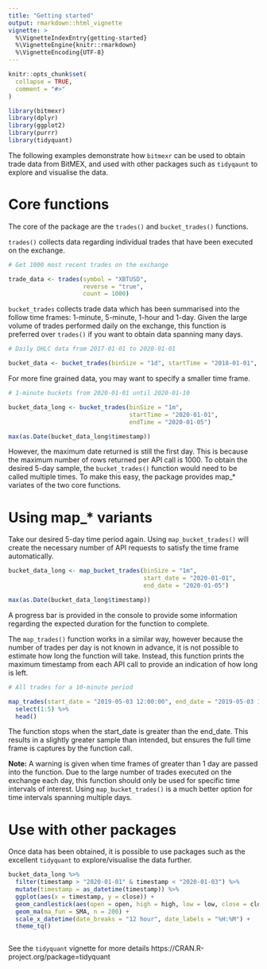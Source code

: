 ```yaml
---
title: "Getting started"
output: rmarkdown::html_vignette
vignette: >
  %\VignetteIndexEntry{getting-started}
  %\VignetteEngine{knitr::rmarkdown}
  %\VignetteEncoding{UTF-8}
---
```


```r
knitr::opts_chunk$set(
  collapse = TRUE,
  comment = "#>"
)
```

```r
library(bitmexr)
library(dplyr)
library(ggplot2)
library(purrr)
library(tidyquant)
```

The following examples demonstrate how `bitmexr` can be used to obtain trade data from BitMEX, and used with other packages such as `tidyqaunt` to explore and visualise the data.

# Core functions

The core of the package are the `trades()` and `bucket_trades()` functions. 

`trades()` collects data regarding individual trades that have been executed on the exchange. 

```r
# Get 1000 most recent trades on the exchange

trade_data <- trades(symbol = "XBTUSD",
                     reverse = "true",
                     count = 1000)
```


`bucket_trades` collects trade data which has been summarised into the follow time frames: 1-minute, 5-minute, 1-hour and 1-day. 
Given the large volume of trades performed daily on the exchange, this function is preferred over `trades()` if you want to obtain data spanning many days.

```r
# Daily OHLC data from 2017-01-01 to 2020-01-01

bucket_data <- bucket_trades(binSize = "1d", startTime = "2018-01-01", endTime = "2020-05-01")

```

For more fine grained data, you may want to specify a smaller time frame.

```r
# 1-minute buckets from 2020-01-01 until 2020-01-10

bucket_data_long <- bucket_trades(binSize = "1m", 
                                  startTime = "2020-01-01", 
                                  endTime = "2020-01-05")

max(as.Date(bucket_data_long$timestamp))
```

However, the maximum date returned is still the first day. This is because the maximum number of rows returned per API call is 1000.
To obtain the desired 5-day sample, the `bucket_trades()` function would need to be called multiple times.
To make this easy, the package provides map_* variates of the two core functions.

# Using map_* variants

Take our desired 5-day time period again. Using `map_bucket_trades()` will create the necessary number of API requests to satisfy the time frame automatically.

```r

bucket_data_long <- map_bucket_trades(binSize = "1m", 
                                      start_date = "2020-01-01", 
                                      end_date = "2020-01-05")

max(as.Date(bucket_data_long$timestamp))
```

A progress bar is provided in the console to provide some information regarding the expected duration for the function to complete.

The `map_trades()` function works in a similar way, however because the number of trades per day is not known in advance, it is not possible to estimate how long the function will take.
Instead, this function prints the maximum timestamp from each API call to provide an indication of how long is left.

```r
# All trades for a 10-minute period 

map_trades(start_date = "2019-05-03 12:00:00", end_date = "2019-05-03 12:10:00") %>% 
  select(1:5) %>% 
  head()
```

The function stops when the start_date is greater than the end_date. This results in a slightly greater sample than intended, but ensures the full time frame is captures by the function call.

**Note:** A warning is given when time frames of greater than 1 day are passed into the function. Due to the large number of trades executed on the exchange each day, this function should only be used for specific time intervals of interest.
Using `map_bucket_trades()` is a much better option for time intervals spanning multiple days.

# Use with other packages

Once data has been obtained, it is possible to use packages such as the excellent `tidyquant` to explore/visualise the data further.

```r

bucket_data_long %>% 
  filter(timestamp > "2020-01-01" & timestamp < "2020-01-03") %>% 
  mutate(timestamp = as_datetime(timestamp)) %>% 
  ggplot(aes(x = timestamp, y = close)) +
  geom_candlestick(aes(open = open, high = high, low = low, close = close)) +
  geom_ma(ma_fun = SMA, n = 200) +
  scale_x_datetime(date_breaks = "12 hour", date_labels = "%H:%M") +
  theme_tq()



```

See the `tidyquant` vignette for more details https://CRAN.R-project.org/package=tidyquant
